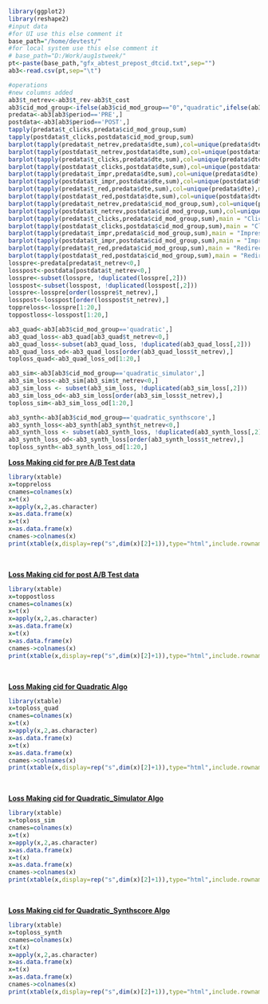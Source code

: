 ```r
library(ggplot2)
library(reshape2)
#input data
#for UI use this else comment it
base_path="/home/devtest/"
#for local system use this else comment it
# base_path="D:/Work/aug1stweek/"
pt<-paste(base_path,"gfx_abtest_prepost_dtcid.txt",sep="")
ab3<-read.csv(pt,sep="\t")
```

```r
#operations
#new columns added
ab3$t_netrev<-ab3$t_rev-ab3$t_cost
ab3$cid_mod_group<-ifelse(ab3$cid_mod_group=="0","quadratic",ifelse(ab3$cid_mod_group=="1","quadratic_simulator","quadratic_synthscore"))
predata<-ab3[ab3$period=='PRE',]
postdata<-ab3[ab3$period=='POST',]
tapply(predata$t_clicks,predata$cid_mod_group,sum)
tapply(postdata$t_clicks,postdata$cid_mod_group,sum)
barplot(tapply(predata$t_netrev,predata$dte,sum),col=unique(predata$dte),main = "Netrev per date group for predata Analysis")
barplot(tapply(postdata$t_netrev,postdata$dte,sum),col=unique(postdata$dte),main = "Netrev per date group for postdata Analysis")
barplot(tapply(predata$t_clicks,predata$dte,sum),col=unique(predata$dte),main = "Clicks per date group for predata Analysis")
barplot(tapply(postdata$t_clicks,postdata$dte,sum),col=unique(postdata$dte),main = "Clicks per date group for postdata Analysis")
barplot(tapply(predata$t_impr,predata$dte,sum),col=unique(predata$dte),main = "Impressions per date group for predata Analysis")
barplot(tapply(postdata$t_impr,postdata$dte,sum),col=unique(postdata$dte),main = "Impressions per date group for postdata Analysis")
barplot(tapply(predata$t_red,predata$dte,sum),col=unique(predata$dte),main = "Redirects per date group for predata Analysis")
barplot(tapply(postdata$t_red,postdata$dte,sum),col=unique(postdata$dte),main = "Redirects per date group for postdata Analysis")
barplot(tapply(predata$t_netrev,predata$cid_mod_group,sum),col=unique(predata$dte),main = "Netrev per cid group for predata Analysis")
barplot(tapply(postdata$t_netrev,postdata$cid_mod_group,sum),col=unique(postdata$dte),main = "Netrev per cid group for postdata Analysis")
barplot(tapply(predata$t_clicks,predata$cid_mod_group,sum),main = "Clicks per cid group for predata Analysis",legend.text = "Clicks")
barplot(tapply(postdata$t_clicks,postdata$cid_mod_group,sum),main = "Clicks per cid group for postdata Analysis",legend.text = "Clicks")
barplot(tapply(predata$t_impr,predata$cid_mod_group,sum),main = "Impressions per cid group for predata Analysis",legend.text = "Impressions")
barplot(tapply(postdata$t_impr,postdata$cid_mod_group,sum),main = "Impressions per cid group for postdata Analysis",legend.text = "Impressions")
barplot(tapply(predata$t_red,predata$cid_mod_group,sum),main = "Redirects per cid group for predata Analysis",legend.text = "Redirects")
barplot(tapply(postdata$t_red,postdata$cid_mod_group,sum),main = "Redirects per cid group for postdata Analysis",legend.text = "Redirects")
losspre<-predata[predata$t_netrev<0,]
losspost<-postdata[postdata$t_netrev<0,]
losspre<-subset(losspre, !duplicated(losspre[,2]))
losspost<-subset(losspost, !duplicated(losspost[,2]))
losspre<-losspre[order(losspre$t_netrev),]
losspost<-losspost[order(losspost$t_netrev),]
toppreloss<-losspre[1:20,]
toppostloss<-losspost[1:20,]

ab3_quad<-ab3[ab3$cid_mod_group=='quadratic',]
ab3_quad_loss<-ab3_quad[ab3_quad$t_netrev<0,]
ab3_quad_loss<-subset(ab3_quad_loss, !duplicated(ab3_quad_loss[,2]))
ab3_quad_loss_od<-ab3_quad_loss[order(ab3_quad_loss$t_netrev),]
toploss_quad<-ab3_quad_loss_od[1:20,]

ab3_sim<-ab3[ab3$cid_mod_group=='quadratic_simulator',]
ab3_sim_loss<-ab3_sim[ab3_sim$t_netrev<0,]
ab3_sim_loss <- subset(ab3_sim_loss, !duplicated(ab3_sim_loss[,2])) 
ab3_sim_loss_od<-ab3_sim_loss[order(ab3_sim_loss$t_netrev),]
toploss_sim<-ab3_sim_loss_od[1:20,]

ab3_synth<-ab3[ab3$cid_mod_group=='quadratic_synthscore',]
ab3_synth_loss<-ab3_synth[ab3_synth$t_netrev<0,]
ab3_synth_loss <- subset(ab3_synth_loss, !duplicated(ab3_synth_loss[,2])) 
ab3_synth_loss_od<-ab3_synth_loss[order(ab3_synth_loss$t_netrev),]
toploss_synth<-ab3_synth_loss_od[1:20,]
```
<p><b><u> Loss Making cid for pre A/B Test data</u></b></p>
```r
library(xtable)
x=toppreloss
cnames=colnames(x)
x=t(x)
x=apply(x,2,as.character)
x=as.data.frame(x)
x=t(x)
x=as.data.frame(x)
cnames->colnames(x)
print(xtable(x,display=rep("s",dim(x)[2]+1)),type="html",include.rownames=FALSE)
```
<br/>
<p><b><u> Loss Making cid for post A/B Test data</u></b></p>
```r
library(xtable)
x=toppostloss
cnames=colnames(x)
x=t(x)
x=apply(x,2,as.character)
x=as.data.frame(x)
x=t(x)
x=as.data.frame(x)
cnames->colnames(x)
print(xtable(x,display=rep("s",dim(x)[2]+1)),type="html",include.rownames=FALSE)
```
<br/>
<p><b><u> Loss Making cid for Quadratic Algo</u></b></p>
```r
library(xtable)
x=toploss_quad
cnames=colnames(x)
x=t(x)
x=apply(x,2,as.character)
x=as.data.frame(x)
x=t(x)
x=as.data.frame(x)
cnames->colnames(x)
print(xtable(x,display=rep("s",dim(x)[2]+1)),type="html",include.rownames=FALSE)
```
<br/>
<p><b><u> Loss Making cid for Quadratic_Simulator Algo</u></b></p>
```r
library(xtable)
x=toploss_sim
cnames=colnames(x)
x=t(x)
x=apply(x,2,as.character)
x=as.data.frame(x)
x=t(x)
x=as.data.frame(x)
cnames->colnames(x)
print(xtable(x,display=rep("s",dim(x)[2]+1)),type="html",include.rownames=FALSE)
```
<br/>
<p><b><u> Loss Making cid for Quadratic_Synthscore Algo</u></b></p>
```r
library(xtable)
x=toploss_synth
cnames=colnames(x)
x=t(x)
x=apply(x,2,as.character)
x=as.data.frame(x)
x=t(x)
x=as.data.frame(x)
cnames->colnames(x)
print(xtable(x,display=rep("s",dim(x)[2]+1)),type="html",include.rownames=FALSE)
```
<br/>
